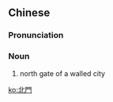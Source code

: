 {{also|北门}}
==Chinese==
{{zh-forms|s=北门}}

===Pronunciation===
{{zh-pron
|m=běimén
|h=pfs=pet-mùn
|mn=Pak-mn̂g
|cat=n
}}

===Noun===
{{zh-noun}}

# {{lb|zh|archaic}} north gate of a walled city

[[ko:北門]]